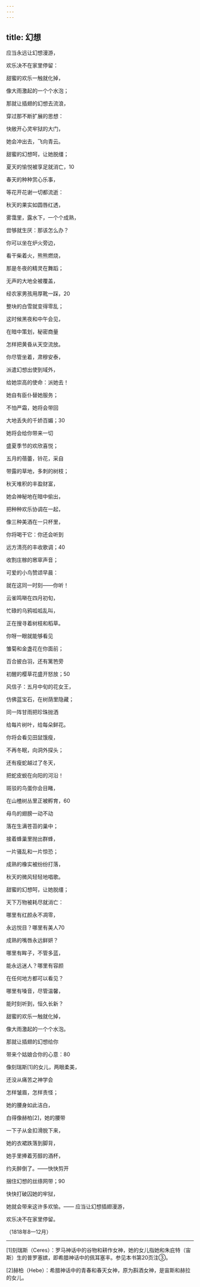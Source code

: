 ```yaml
---
---
---
```

title: 幻想
---




应当永远让幻想漫游，

欢乐决不在家里停留：

甜蜜的欢乐一触就化掉，

像大雨激起的一个个水泡；

那就让插翅的幻想去流浪，

穿过那不断扩展的思想：

快敞开心灵牢狱的大门，

她会冲出去，飞向青云。

甜蜜的幻想呵，让她脱缰；

夏天的愉悦被享足就消亡，10

春天的种种赏心乐事，

等花开花谢一切都流逝：

秋天的果实如圆唇红透，

雾霭里，露水下，一个个成熟，

尝够就生厌：那该怎么办？

你可以坐在炉火旁边，

看干柴着火，熊熊燃烧，

那是冬夜的精灵在舞蹈；

无声的大地全被覆盖，

经农家男孩用厚靴一踩，20





整块的白雪就变得零乱；

这时候黑夜和中午会见，

在暗中策划，秘密商量

怎样把黄昏从天空流放。

你尽管坐着，肃穆安泰，

派遣幻想出使到域外，

给她崇高的使命：派她去！

她自有臣仆替她服务；

不怕严霜，她将会带回

大地丢失的千娇百媚；30

她将会给你带来一切

盛夏季节的欢欣喜悦；

五月的蓓蕾，铃花，采自

带露的草地，多刺的树枝；

秋天堆积的丰盈财富，

她会神秘地在暗中偷出，

把种种欢乐协调在一起，

像三种美酒在一只杯里，

你将喝干它：你还会听到

远方清亮的丰收歌调；40

收割庄稼的窸窣声音；

可爱的小鸟赞颂早晨：

就在这同一时刻——你听！

云雀鸣啭在四月初旬，

忙碌的乌鸦呱呱乱叫，

正在搜寻着树枝和稻草。

你呀一眼就能够看见

雏菊和金盏花在你面前；

百合披白羽，还有篱笆旁

初醒的樱草花盛开怒放；50

风信子：五月中旬的花女王，

仿佛蓝宝石，在树荫里隐藏；

同一阵甘雨把珍珠抛洒

给每片树叶，给每朵鲜花。

你将会看见田鼠饿瘦，

不再冬眠，向洞外探头；

还有瘦蛇越过了冬天，

把蛇皮蜕在向阳的河沿！

斑驳的鸟蛋你会目睹，

在山楂树丛里正被孵育，60

母鸟的翅膀一动不动

落在生满苍苔的巢中；

接着蜂巢里抛出群蜂，

一片骚乱和一片惊恐；

成熟的橡实被纷纷打落，

秋天的微风轻轻地唱歌。





甜蜜的幻想呵，让她脱缰；

天下万物被耗尽就消亡：

哪里有红颜永不凋零，

永远悦目？哪里有美人70

成熟的嘴唇永远鲜妍？

哪里有眸子，不管多蓝，

能永远迷人？哪里有容颜

在任何地方都可以看见？

哪里有嗓音，尽管温馨，

能时刻听到，恒久长新？

甜蜜的欢乐一触就化掉，

像大雨激起的一个个水泡。

那就让插翅的幻想给你

带来个姑娘合你的心意：80

像刻瑞斯[1]的女儿，两眼柔美，

还没从痛苦之神学会

怎样皱眉，怎样责怪；

她的腰身如此洁白，

白得像赫柏[2]，她的腰带

一下子从金扣滑脱下来，

她的衣裙跌落到脚背，

她手里捧着芳醇的酒杯，

约夫醉倒了。——快快剪开

捆住幻想的丝绦网带；90

快快打破囚她的牢狱，

她就会带来这许多欢愉。—— 应当让幻想插翅漫游，

欢乐决不在家里停留。

（1818年8—12月）



* * *



[1]刻瑞斯（Ceres）：罗马神话中的谷物和耕作女神，她的女儿指她和朱庇特（宙斯）生的普罗塞嫔，即希腊神话中的佩耳塞丰。参见本书第20页注③。

[2]赫柏（Hebe）：希腊神话中的青春和春天女神，原为斟酒女神，是宙斯和赫拉的女儿。